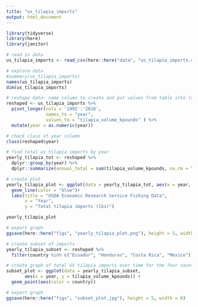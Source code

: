 ```yaml
---
title: "us_tilapia_imports"
output: html_document
---
```


```r
library(tidyverse)
library(here)
library(janitor)
```

```r
# read in data
us_tilapia_imports <- read_csv(here::here("data", "us_tilapia_imports.csv")) 

# explore data
#summary(us_tilapia_imports)
names(us_tilapia_imports)
dim(us_tilapia_imports)

# reshape data- name column to create and put values from table into (values-to)
reshaped <- us_tilapia_imports %>% 
  pivot_longer(cols = '1992':'2018',
               names_to = "year",
               values_to = "tilapia_volume_kpounds" ) %>% 
  mutate(year = as.numeric(year))

# check class of year column
class(reshaped$year)

# find total us tilapia imports by year
yearly_tilapia_tot <- reshaped %>% 
  dplyr::group_by(year) %>% 
  dplyr::summarize(annual_total = sum(tilapia_volume_kpounds, na.rm = TRUE))

# create plot
yearly_tilapia_plot <- ggplot(data = yearly_tilapia_tot, aes(x = year, y = annual_total)) +
  geom_line(color = "blue")+ 
  labs(title = "USDA Economic Research Service Fishing Data",
       x = "Year",
       y = "Total tilapia imports (lbs)")

yearly_tilapia_plot

# export graph
ggsave(here::here("figs", "yearly_tilapia_plot.png"), height = 5, width = 6)

# create subset of imports
yearly_tilapia_subset <- reshaped %>% 
  filter(country %in% c("Ecuador", "Honduras", "Costa Rica", "Mexico"))

# create graph of total US tilapia imports over time for the four countries
subset_plot <- ggplot(data = yearly_tilapia_subset, 
       aes(x = year, y = tilapia_volume_kpounds)) +
  geom_point(aes(color = country))

# export graph
ggsave(here::here("figs", "subset_plot.jpg"), height = 5, width = 6)
```


